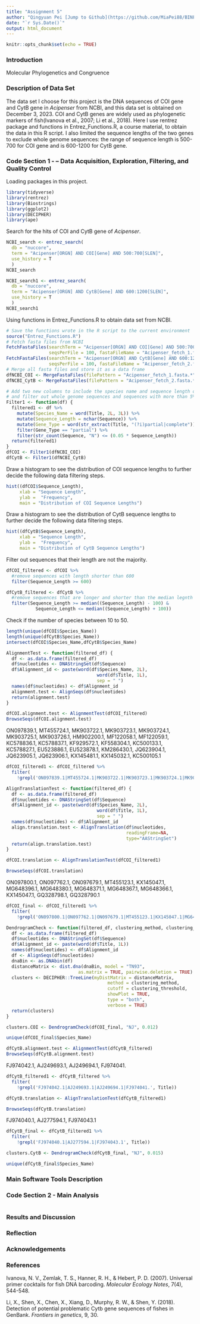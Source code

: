 ```yaml
---
title: "Assignment 5"
author: "Qingyuan Pei [Jump to Github](https://github.com/MiaPei88/BINF6210-Assignement5)"
date: "`r Sys.Date()`"
output: html_document
---
```


```r
knitr::opts_chunk$set(echo = TRUE)
```

### Introduction

Molecular Phylogenetics and Congruence

### Description of Data Set

The data set I choose for this project is the DNA sequences of COI gene and CytB gene in *Acipenser* from NCBI, and this data set is obtained on December 3, 2023. COI and CytB genes are widely used as phylogenetic markers of fish(Ivanova et al., 2007; Li et al., 2018). Here I use rentrez package and functions in Entrez_Functions.R, a course material, to obtain the data in this R script. I also limited the sequence lengths of the two genes to exclude whole genome sequences: the range of sequence length is 500-700 for COI gene and is 600-1200 for CytB gene. 

### Code Section 1 - – Data Acquisition, Exploration, Filtering, and Quality Control

Loading packages in this project.
```r
library(tidyverse)
library(rentrez)
library(Biostrings)
library(ggplot2)
library(DECIPHER)
library(ape)
```

Search for the hits of COI and CytB gene of *Acipenser*.
```r
NCBI_search <- entrez_search(
  db = "nuccore", 
  term = "Acipenser[ORGN] AND COI[Gene] AND 500:700[SLEN]", 
  use_history = T
  )
NCBI_search

NCBI_search1 <- entrez_search(
  db = "nuccore", 
  term = "Acipenser[ORGN] AND CytB[Gene] AND 600:1200[SLEN]", 
  use_history = T
  )
NCBI_search1
```

Using functions in Entrez_Functions.R to obtain data set from NCBI.
```r
# Save the functions wrote in the R script to the current environment
source("Entrez_Functions.R")
# Fetch fasta files from NCBI
FetchFastaFiles(searchTerm = "Acipenser[ORGN] AND COI[Gene] AND 500:700[SLEN]", 
                seqsPerFile = 100, fastaFileName = "Acipenser_fetch_1.fasta")
FetchFastaFiles(searchTerm = "Acipenser[ORGN] AND CytB[Gene] AND 600:1200[SLEN]", 
                seqsPerFile = 100, fastaFileName = "Acipenser_fetch_2.fasta")
# Merge all fasta files and store it as a data frame 
dfNCBI_COI <- MergeFastaFiles(filePattern = "Acipenser_fetch_1.fasta.*")
dfNCBI_CytB <- MergeFastaFiles(filePattern = "Acipenser_fetch_2.fasta.*")

# Add two new columns to include the species name and sequence length of each row,
# and filter out whole genome sequences and sequences with more than 5% of Ns.
Filter1 <- function(df) {
  filtered1 <- df %>%
    mutate(Species_Name = word(Title, 2L, 3L)) %>%
    mutate(Sequence_Length = nchar(Sequence)) %>%
    mutate(Gene_Type = word(str_extract(Title, "(?i)partial|complete"))) %>%
    filter(Gene_Type == "partial") %>%
    filter(str_count(Sequence, "N") <= (0.05 * Sequence_Length))
  return(filtered1)
}
dfCOI <- Filter1(dfNCBI_COI) 
dfCytB <- Filter1(dfNCBI_CytB) 
```

Draw a histogram to see the distribution of COI sequence lengths to further decide the following data filtering steps.
```r
hist((dfCOI$Sequence_Length), 
     xlab = "Sequence Length", 
     ylab =  "Frequency", 
     main = "Distribution of COI Sequence Lengths")
```

Draw a histogram to see the distribution of CytB sequence lengths to further decide the following data filtering steps.
```r
hist((dfCytB$Sequence_Length), 
     xlab = "Sequence Length", 
     ylab =  "Frequency", 
     main = "Distribution of CytB Sequence Lengths")
```

Filter out sequences that their length are not the majority.
```r
dfCOI_filtered <- dfCOI %>%
  #remove sequences with length shorter than 600
  filter(Sequence_Length >= 600)

dfCytB_filtered <- dfCytB %>%
  #remove sequences that are longer and shorter than the median legnth +/- 100
  filter(Sequence_Length >= median((Sequence_Length) - 100) & 
           Sequence_Length <= median((Sequence_Length) + 100))
```

Check if the number of species between 10 to 50.
```r
length(unique(dfCOI$Species_Name))
length(unique(dfCytB$Species_Name))
intersect(dfCOI$Species_Name,dfCytB$Species_Name)
```


```r
AlignmentTest <- function(filtered_df) {
  df <- as.data.frame(filtered_df)
  df$nucleotides <- DNAStringSet(df$Sequence)
  df$Alignment_id <- paste(word(df$Species_Name, 2L), 
                                  word(df$Title, 1L),
                                  sep = " ")
  names(df$nucleotides) <- df$Alignment_id
  alignment.test <- AlignSeqs(df$nucleotides)
  return(alignment.test)
}

dfCOI.alignment.test <- AlignmentTest(dfCOI_filtered)
BrowseSeqs(dfCOI.alignment.test)
```

ON097839.1, MT455724.1, MK903722.1, MK903723.1, MK903724.1, MK903725.1, MK903726.1, HM902200.1, MF122058.1, MF122059.1, KC578836.1, KC578837.1, KF929572.1, KF558304.1, KC500133.1, KC578827.1, EU523886.1, EU523878.1, KM286430.1, JQ623904.1, JQ623905.1, JQ623906.1, KX145481.1, KX145032.1, KC500105.1 


```r
dfCOI_filtered1 <- dfCOI_filtered %>%
  filter(
    !grepl('ON097839.1|MT455724.1|MK903722.1|MK903723.1|MK903724.1|MK903725.1|MK903726.1|HM902200.1|MF122058.1|MF122059.1|KC578836.1|KC578837.1|KF929572.1|KF558304.1|KC500133.1|KC578827.1|EU523886.1|EU523878.1|KM286430.1|JQ623904.1|JQ623905.1|JQ623906.1|KX145481.1|KX145032.1|KC500105.1', Title))

AlignTranslationTest <- function(filtered_df) {
  df <- as.data.frame(filtered_df)
  df$nucleotides <- DNAStringSet(df$Sequence)
  df$Alignment_id <- paste(word(df$Species_Name, 2L), 
                                  word(df$Title, 1L),
                                  sep = " ")
  names(df$nucleotides) <- df$Alignment_id
  align.translation.test <- AlignTranslation(df$nucleotides, 
                                             readingFrame=NA,
                                             type="AAStringSet")
  return(align.translation.test)
}

dfCOI.translation <- AlignTranslationTest(dfCOI_filtered1)

BrowseSeqs(dfCOI.translation)
```

ON097800.1, ON097762.1, ON097679.1, MT455123.1, KX145047.1, MG648396.1, MG648380.1, MG648371.1, MG648367.1, MG648366.1, KX145047.1, GQ328798.1, GQ328790.1

```r
dfCOI_final <- dfCOI_filtered1 %>%
  filter(
    !grepl('ON097800.1|ON097762.1|ON097679.1|MT455123.1|KX145047.1|MG648396.1|MG648380.1|MG648371.1|MG648367.1|MG648366.1|KX145047.1|GQ328798.1|GQ328790.1', Title))

DendrogramCheck <- function(filtered_df, clustering_method, clustering_threshold) {
  df <- as.data.frame(filtered_df)
  df$nucleotides <- DNAStringSet(df$Sequence)
  df$Alignment_id <- paste(word(df$Title, 1L))
  names(df$nucleotides) <- df$Alignment_id
  df <- AlignSeqs(df$nucleotides)
  dnaBin <- as.DNAbin(df)
  distanceMatrix <- dist.dna(dnaBin, model = "TN93", 
                           as.matrix = TRUE, pairwise.deletion = TRUE)
  clusters <- DECIPHER::TreeLine(myDistMatrix = distanceMatrix,
                                      method = clustering_method,
                                      cutoff = clustering_threshold,
                                      showPlot = TRUE,
                                      type = "both",
                                      verbose = TRUE)
  return(clusters)
}

clusters.COI <- DendrogramCheck(dfCOI_final, "NJ", 0.012)
```


```r
unique(dfCOI_final$Species_Name)
```


```r
dfCytB.alignment.test <- AlignmentTest(dfCytB_filtered)
BrowseSeqs(dfCytB.alignment.test)
```

FJ974042.1, AJ249693.1, AJ249694.1, FJ974041.

```r
dfCytB_filtered1 <- dfCytB_filtered %>%
  filter(
    !grepl('FJ974042.1|AJ249693.1|AJ249694.1|FJ974041.', Title))

dfCytB.translation <- AlignTranslationTest(dfCytB_filtered1)

BrowseSeqs(dfCytB.translation)
```

FJ974040.1, AJ277594.1, FJ974043.1

```r
dfCytB_final <- dfCytB_filtered1 %>%
  filter(
    !grepl('FJ974040.1|AJ277594.1|FJ974043.1', Title))

clusters.CytB <- DendrogramCheck(dfCytB_final, "NJ", 0.015)
```


```r
unique(dfCytB_final$Species_Name)
```


### Main Software Tools Description


### Code Section 2 - Main Analysis

```r

```


### Results and Discussion


### Reflection


### Acknowledgements


### References

Ivanova, N. V., Zemlak, T. S., Hanner, R. H., & Hebert, P. D. (2007). Universal primer cocktails for fish DNA barcoding. *Molecular Ecology Notes*, 7(4), 544-548.

Li, X., Shen, X., Chen, X., Xiang, D., Murphy, R. W., & Shen, Y. (2018). Detection of potential problematic Cytb gene sequences of fishes in GenBank. *Frontiers in genetics*, 9, 30.